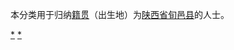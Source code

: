 {{Catnav|頁面分類|各種主題的頁面分類|依中国各省来作的分类|各地中国人|陕西人|咸阳人}}
{{Catnav|頁面分類|人物|各國人物|中国人|各地中国人|陕西人|咸阳人}}

本分类用于归纳[[籍贯|籍贯]]（出生地）为[[陕西省|陕西省]][[旬邑县|旬邑县]]的人士。

[[Category:咸阳人|*]]
[[Category:旬邑县|*]]
